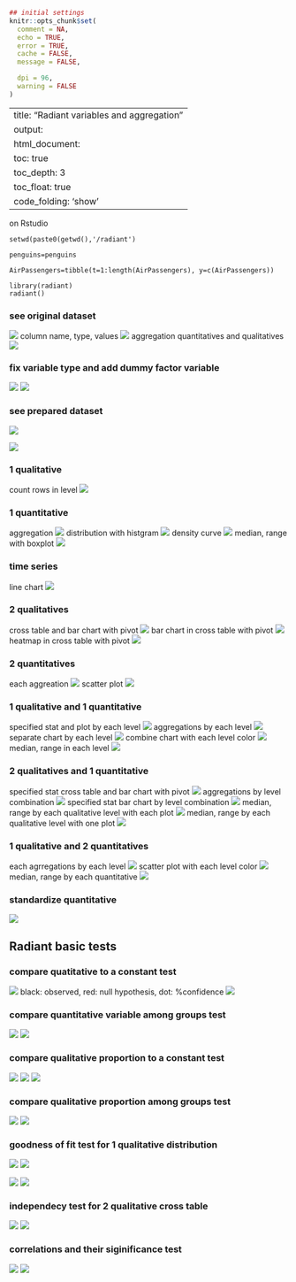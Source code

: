 ```r
## initial settings
knitr::opts_chunk$set(
  comment = NA,
  echo = TRUE,
  error = TRUE,
  cache = FALSE,
  message = FALSE,

  dpi = 96,
  warning = FALSE
)
```
---
title: "Radiant variables and aggregation"
output:
  html_document:
    toc: true
    toc_depth: 3
    toc_float: true
    code_folding: 'show'
---

on Rstudio
```
setwd(paste0(getwd(),'/radiant')

penguins=penguins

AirPassengers=tibble(t=1:length(AirPassengers), y=c(AirPassengers))

library(radiant)
radiant()
```


### see original dataset
![](data-manage-screenshot1.png)
column name, type, values
![](data-manage-screenshot2.png)
 aggregation quantitatives and qualitatives 
![](data-manage-screenshot3.png)


### fix variable type and add dummy factor variable 

![](data-transform-screenshot1.png)
![](data-transform-screenshot2.png)


### see prepared dataset

![](data-manage-screenshot4.png)

![](data-view-screenshot1.png)


### 1 qualitative
count rows in level
![](data-pivot-screenshot1.png)


### 1 quantitative
aggregation
![](data-explore-screenshot1.png)
distribution with histgram
![](data-visualize-screenshot01.png)
density curve
![](data-visualize-screenshot02.png)
median, range with boxplot
![](data-visualize-screenshot03.png)


### time series
line chart
![](data-visualize-screenshot04.png)


### 2 qualitatives
cross table and bar chart with pivot
![](data-pivot-screenshot2.png)
bar chart in cross table with pivot
![](data-pivot-screenshot3.png)
heatmap in cross table with pivot
![](data-pivot-screenshot4.png)


### 2 quantitatives
each aggreation
![](data-explore-screenshot2.png)
scatter plot
![](data-visualize-screenshot05.png)


### 1 qualitative and 1 quantitative
specified stat and plot by each level
![](data-pivot-screenshot5.png)
aggregations by each level
![](data-explore-screenshot3.png)
separate chart by each level
![](data-visualize-screenshot06.png)
combine chart with each level color
![](data-visualize-screenshot07.png)
median, range in each level
![](data-visualize-screenshot08.png)


### 2 qualitatives and 1 quantitative
specified stat cross table and bar chart with pivot
![](data-pivot-screenshot6.png)
aggregations by level combination
![](data-explore-screenshot4.png)
specified stat bar chart by level combination
![](data-visualize-screenshot09.png)
median, range by each qualitative level with each plot
![](data-visualize-screenshot10.png)
median, range by each qualitative level with one plot
![](data-visualize-screenshot11.png)


### 1 qualitative and 2 quantitatives
each agrregations by each level
![](data-explore-screenshot5.png)
scatter plot with each level color
![](data-visualize-screenshot12.png)
median, range by each quantitative
![](data-visualize-screenshot13.png)


### standardize quantitative
![](data-transform-screenshot3.png)


## Radiant basic tests

### compare quatitative to a constant test

![](single-mean-summary-screenshot1.png)
black: observed, red: null hypothesis, dot: %confidence
![](single-mean-plot-screenshot1.png)


### compare quantitative variable among groups test 

![](compare-means-summary-screenshot1.png)
![](compare-means-plot-screenshot1.png)


### compare qualitative proportion to a constant test

![](single-proportion-summary-screenshot1.png)
![](single-proportion-summary-screenshot2.png)
![](single-proportion-plot-screenshot1.png)


### compare qualitative proportion among groups test 

![](compare-proportions-summary-screenshot1.png)
![](compare-proportions-plot-screenshot1.png)


### goodness of fit test for 1 qualitative distribution

![](goodness-of-fit-summary-screenshot1.png)
![](goodness-of-fit-plot-screenshot1.png)

![](goodness-of-fit-summary-screenshot2.png)
![](goodness-of-fit-plot-screenshot2.png)


### independecy test for 2 qualitative cross table 

![](cross-tabs-summary-screenshot1.png)
![](cross-tabs-plot-screenshot1.png)


### correlations and their siginificance test

![](correlation-summary-screenshot1.png)
![](correlation-plot-screenshot1.png)
